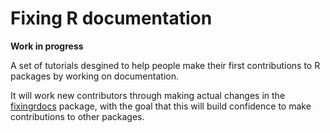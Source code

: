 # Fixing R documentation

**Work in progress**

A set of tutorials desgined to help people make their first contributions to R packages by working on documentation.

It will work new contributors through making actual changes in the [fixingrdocs](https://github.com/firstcontRibution/fixingrdocs) package, with the goal that this will build confidence to make contributions to other packages.